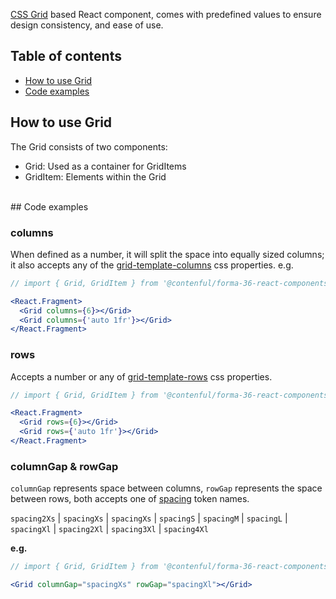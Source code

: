 [CSS Grid](https://developer.mozilla.org/en-US/docs/Glossary/Grid) based React component, comes with predefined values to ensure design consistency, and ease of use.

## Table of contents

- [How to use Grid](#how-to-use-grid)
- [Code examples](#code-examples)

## How to use Grid

The Grid consists of two components:

- Grid: Used as a container for GridItems
- GridItem: Elements within the Grid

<br />
## Code examples

### columns

When defined as a number, it will split the space into equally sized columns; it also accepts any of the [grid-template-columns](https://developer.mozilla.org/en-US/docs/Web/CSS/grid-template-columns) css properties. e.g.

```jsx
// import { Grid, GridItem } from '@contenful/forma-36-react-components';

<React.Fragment>
  <Grid columns={6}></Grid>
  <Grid columns={'auto 1fr'}></Grid>
</React.Fragment>
```

### rows

Accepts a number or any of [grid-template-rows](https://developer.mozilla.org/en-US/docs/Web/CSS/grid-template-rows) css properties.

```jsx
// import { Grid, GridItem } from '@contenful/forma-36-react-components';

<React.Fragment>
  <Grid rows={6}></Grid>
  <Grid rows={'auto 1fr'}></Grid>
</React.Fragment>
```

### columnGap & rowGap

`columnGap` represents space between columns, `rowGap` represents the space between rows, both accepts one of [spacing](https://f36.contentful.com/foundation/spacing/) token names.

`spacing2Xs` | `spacingXs` | `spacingXs` | `spacingS` | `spacingM` | `spacingL` | `spacingXl` | `spacing2Xl` | `spacing3Xl` | `spacing4Xl`

**e.g.**

```jsx
// import { Grid, GridItem } from '@contenful/forma-36-react-components';

<Grid columnGap="spacingXs" rowGap="spacingXl"></Grid>
```
